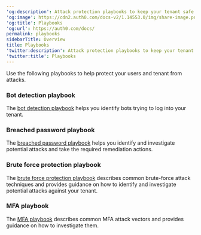 ---
'og:description': Attack protection playbooks to keep your tenant safe
'og:image': https://cdn2.auth0.com/docs-v2/1.14553.0/img/share-image.png
'og:title': Playbooks
'og:url': https://auth0.com/docs/
permalink: playbooks
sidebarTitle: Overview
title: Playbooks
'twitter:description': Attack protection playbooks to keep your tenant safe
'twitter:title': Playbooks
---
Use the following playbooks to help protect your users and tenant from attacks.

### Bot detection playbook

The [bot detection playbook](/docs/secure/attack-protection/playbooks/bot-detection-playbook) helps you identify bots trying to log into your tenant.

### Breached password playbook

The [breached password playbook](/docs/secure/attack-protection/playbooks/breached-password-playbook) helps you identify and investigate potential attacks and take the required remediation actions.

### Brute force protection playbook

The [brute force protection playbook](/docs/secure/attack-protection/playbooks/brute-force-protection-playbook) describes common brute-force attack techniques and provides guidance on how to identify and investigate potential attacks against your tenant.

### MFA playbook

The [MFA playbook](/docs/secure/attack-protection/playbooks/mfa-playbook) describes common <Tooltip tip="Multi-factor authentication (MFA): User authentication process that uses a factor in addition to username and password such as a code via SMS." cta="View Glossary" href="/docs/glossary?term=MFA">MFA</Tooltip> attack vectors and provides guidance on how to investigate them.